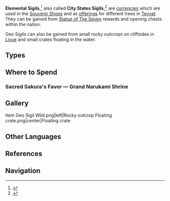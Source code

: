 {{Terminology Infobox
|image        = <gallery>
Item Anemo Sigil.png|Anemo
Item Geo Sigil.png|Geo
Item Electro Sigil.png|Electro
</gallery>
|world        = Teyvat
|type         = Exploration
|type2        = Currencies
}}
'''Elemental Sigils''',<ref>{{Ref/Loading|Elemental Sigils}}</ref> also called '''City States Sigils''',<ref>{{Ref/Item|Anemo Sigil}}</ref> are [[currencies]] which are used in the [[Souvenir Shop]]s and as [[offerings]] for different trees in [[Teyvat]]. They can be gained from [[Statue of The Seven]] rewards and opening chests within the nation.

Geo Sigils can also be gained from small rocky outcrops on cliffsides in [[Liyue]] and small crates floating in the water.

==Types==
{{Items by Category List|City States Sigils}}

==Where to Spend==
{{Transclude|Souvenir Shop|Locations}}

===Sacred Sakura's Favor &mdash; Grand Narukami Shrine===
{{Transclude|Sacred Sakura's Favor|Rewards}}

==Gallery==
<gallery hideaddbutton="true" captionalign="center">
Item Geo Sigil Wild.png|left|Rocky outcrop
Floating crate.png|center|Floating crate
</gallery>

==Other Languages==
{{Other Languages
|en       = Elemental Sigil
|zhs      = 元素之印
|zhs_rm   = Yuánsù zhī Yìn
|zht      = 元素之印
|zht_rm   = Yuánsù zhī Yìn
|zh_tl    = Seal of the Elements
|ja       = 元素の印
|ja_rm    = Genso no Shirushi{{Assumed}}
|ja_tl    = Seal of the Elements
|ko       = {{tt|원소|元素}} {{tt|인장|印章}}
|ko_rm    = Wonso Injang
|ko_tl    = Elemental Seal
|es       = Insignia Elemental
|es_tl    = Elemental Insignia
|fr       = Sceau élémentaire
|fr_tl    = Elemental Seal
|ru       = Печать элемента
|ru_tl    = 
|th       = สัญลักษณ์ธาตุ
|th_rm    = Sanlaksa thatu
|th_tl    = 
|vi       = {{tt|Ấn|印}} {{tt|Nguyên Tố|元素}}
|vi_tl    = Seal of the Elements
|de       = Elementarsiegel
|de_tl    = Elemental Seal
|id       = Elemental Sigil
|pt       = Selo Elemental
|pt_tl    = Elemental Seal
}}

==References==
{{Reflist}}

==Navigation==
{{Currency Navbox|Permanent|state=collapsed}}
{{Exploration Navbox}}

[[Category:City States Sigils| ]]